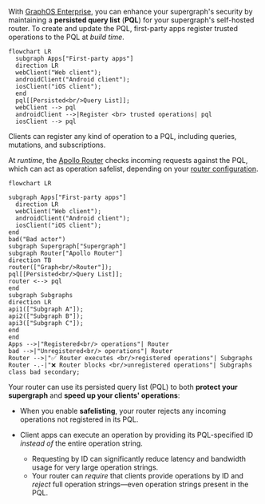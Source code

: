 With [GraphOS Enterprise](/graphos/enterprise/), you can enhance your supergraph's security by maintaining a **persisted query list** (**PQL**) for your supergraph's self-hosted router. To create and update the PQL, first-party apps register trusted operations to the PQL at _build time_.

```mermaid
flowchart LR
  subgraph Apps["First-party apps"]
  direction LR
  webClient("Web client");
  androidClient("Android client");
  iosClient("iOS client");
  end
  pql[[Persisted<br/>Query List]];
  webClient --> pql
  androidClient -->|Register <br> trusted operations| pql
  iosClient --> pql
```

<Note>

Clients can register any kind of operation to a PQL, including queries, mutations, and subscriptions.

</Note>

At _runtime_, the [Apollo Router](/router/) checks incoming requests against the PQL, which can act as operation safelist, depending on your [router configuration](#2-router-configuration).

```mermaid
flowchart LR

subgraph Apps["First-party apps"]
  direction LR
  webClient("Web client");
  androidClient("Android client");
  iosClient("iOS client");
end
bad("Bad actor")
subgraph Supergraph["Supergraph"]
subgraph Router["Apollo Router"]
direction TB
router(["Graph<br/>Router"]);
pql[[Persisted<br/>Query List]];
router <--> pql
end
subgraph Subgraphs
direction LR
api1(["Subgraph A"]);
api2(["Subgraph B"]);
api3(["Subgraph C"]);
end
end
Apps -->|"Registered<br/> operations"| Router
bad -->|"Unregistered<br/> operations"| Router
Router -->|"✅ Router executes <br/>registered operations"| Subgraphs
Router -.-|"❌ Router blocks <br/>unregistered operations"| Subgraphs
class bad secondary;
```

Your router can use its persisted query list (PQL) to both **protect your supergraph** and **speed up your clients' operations**:

- When you enable **safelisting**, your router rejects any incoming operations not registered in its PQL.

- Client apps can execute an operation by providing its PQL-specified ID _instead of_ the entire operation string.
  - Requesting by ID can significantly reduce latency and bandwidth usage for very large operation strings.
  - Your router can _require_ that clients provide operations by ID and _reject_ full operation strings—even operation strings present in the PQL.
